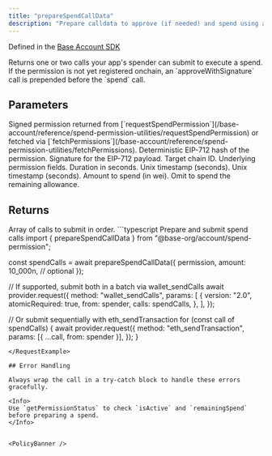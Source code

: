 ```yaml
---
title: "prepareSpendCallData"
description: "Prepare calldata to approve (if needed) and spend using a Spend Permission"
---
```


Defined in the [Base Account SDK](https://github.com/base/account-sdk)

<Info>
  Returns one or two calls your app's spender can submit to execute a spend. If
  the permission is not yet registered onchain, an `approveWithSignature` call
  is prepended before the `spend` call.
</Info>

## Parameters

<ParamField body="permission" type="SpendPermission" required>
  Signed permission returned from [`requestSpendPermission`](/base-account/reference/spend-permission-utilities/requestSpendPermission) or fetched via [`fetchPermissions`](/base-account/reference/spend-permission-utilities/fetchPermissions).

<Expandable title="SpendPermission properties">
<ParamField body="permissionHash" type="string">
Deterministic EIP-712 hash of the permission.
</ParamField>

<ParamField body="signature" type="string">
  Signature for the EIP-712 payload.
</ParamField>

<ParamField body="chainId" type="number">
  Target chain ID.
</ParamField>

<ParamField body="permission" type="object">
Underlying permission fields.

<Expandable title="permission fields">
<ParamField body="account" type="address" />
<ParamField body="spender" type="address" />
<ParamField body="token" type="address" />
<ParamField body="allowance" type="bigint" />
<ParamField body="period" type="number">Duration in seconds.</ParamField>
<ParamField body="start" type="number">Unix timestamp (seconds).</ParamField>
<ParamField body="end" type="number">Unix timestamp (seconds).</ParamField>
<ParamField body="salt" type="string" />
<ParamField body="extraData" type="string" />
</Expandable>
</ParamField>
</Expandable>
</ParamField>

<ParamField body="amount" type="bigint">
  Amount to spend (in wei). Omit to spend the remaining allowance.
</ParamField>

## Returns

<ResponseField name="result" type="Call[]">
Array of calls to submit in order.

<Expandable title="Call type">
<ResponseField name="to" type="string" />
<ResponseField name="data" type="`0x${string}`" />
<ResponseField name="value" type="`0x0`" />
</Expandable>
</ResponseField>

<RequestExample>
```typescript Prepare and submit spend calls
import { prepareSpendCallData } from "@base-org/account/spend-permission";

const spendCalls = await prepareSpendCallData({
  permission,
  amount: 10_000n, // optional
});

// If supported, submit both in a batch via wallet_sendCalls
await provider.request({
  method: "wallet_sendCalls",
  params: [
    {
      version: "2.0",
      atomicRequired: true,
      from: spender,
      calls: spendCalls,
    },
  ],
});

// Or submit sequentially with eth_sendTransaction
for (const call of spendCalls) {
  await provider.request({
    method: "eth_sendTransaction",
    params: [{ ...call, from: spender }],
  });
}
```
</RequestExample>

## Error Handling

Always wrap the call in a try-catch block to handle these errors gracefully.

<Info>
Use `getPermissionStatus` to check `isActive` and `remainingSpend` before preparing a spend.
</Info>


<PolicyBanner />
